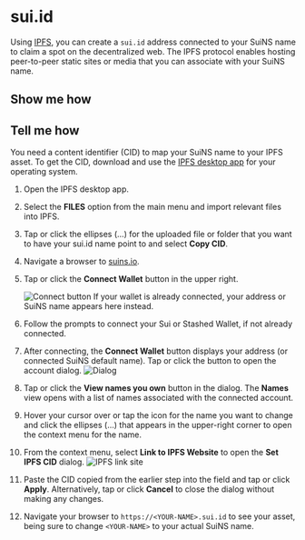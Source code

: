 # sui.id

Using [IPFS](https://ipfs.tech/), you can create a `sui.id` address connected to your SuiNS name to claim a spot on the decentralized web. The IPFS protocol enables hosting peer-to-peer static sites or media that you can associate with your SuiNS name. 


## Show me how

<Player videoId="cdHzHkjWQ3A"/>

## Tell me how

You need a content identifier (CID) to map your SuiNS name to your IPFS asset. To get the CID, download and use the [IPFS desktop app](https://docs.ipfs.tech/install/ipfs-desktop/) for your operating system. 

1. Open the IPFS desktop app. 
1. Select the **FILES** option from the main menu and import relevant files into IPFS.
1. Tap or click the ellipses (...) for the uploaded file or folder that you want to have your sui.id name point to and select **Copy CID**.
1. Navigate a browser to [suins.io](https://suins.io/).
1. Tap or click the **Connect Wallet** button in the upper right. 
  
    ![Connect button](/images/ui/connect-btn.png)
    If your wallet is already connected, your address or SuiNS name appears here instead.
1. Follow the prompts to connect your Sui or Stashed Wallet, if not already connected.
1. After connecting, the **Connect Wallet** button displays your address (or connected SuiNS default name). Tap or click the button to open the account dialog.
  ![Dialog](/images/ui/view-names.png)
1. Tap or click the **View names you own** button in the dialog. The **Names** view opens with a list of names associated with the connected account. 
1. Hover your cursor over or tap the icon for the name you want to change and click the ellipses (...) that appears in the upper-right corner to open the context menu for the name.
1. From the context menu, select **Link to IPFS Website** to open the **Set IPFS CID** dialog.
    ![IPFS link site](/images/ui/ipfs-link.png)
1. Paste the CID copied from the earlier step into the field and tap or click **Apply**. Alternatively, tap or click **Cancel** to close the dialog without making any changes.
1. Navigate your browser to `https://<YOUR-NAME>.sui.id` to see your asset, being sure to change `<YOUR-NAME>` to your actual SuiNS name. 
